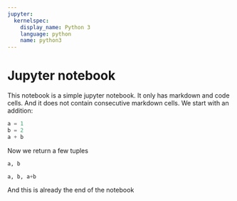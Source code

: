 ---
jupyter:
  kernelspec:
    display_name: Python 3
    language: python
    name: python3
---

# Jupyter notebook

This notebook is a simple jupyter notebook. It only has markdown and code cells. And it does not contain consecutive markdown cells. We start with an addition:

```{python}
a = 1
b = 2
a + b
```

Now we return a few tuples

```{python}
a, b
```

```{python}
a, b, a+b
```

And this is already the end of the notebook
